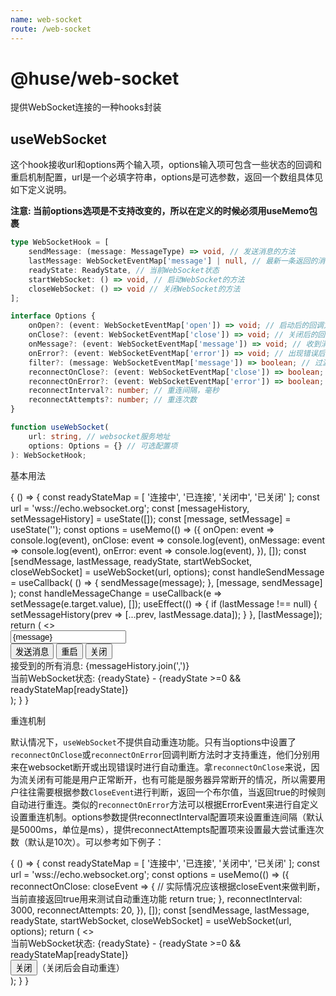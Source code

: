 ```yaml
---
name: web-socket
route: /web-socket
---
```



# @huse/web-socket

提供WebSocket连接的一种hooks封装

## useWebSocket

这个hook接收url和options两个输入项，options输入项可包含一些状态的回调和重启机制配置，url是一个必填字符串，options是可选参数，返回一个数组具体见如下定义说明。

**注意: 当前options选项是不支持改变的，所以在定义的时候必须用useMemo包裹**

```typescript
type WebSocketHook = [
    sendMessage: (message: MessageType) => void, // 发送消息的方法
    lastMessage: WebSocketEventMap['message'] | null, // 最新一条返回的消息
    readyState: ReadyState, // 当前WebSocket状态
    startWebSocket: () => void, // 启动WebSocket的方法
    closeWebSocket: () => void // 关闭WebSocket的方法
];

interface Options {
    onOpen?: (event: WebSocketEventMap['open']) => void; // 启动后的回调方法
    onClose?: (event: WebSocketEventMap['close']) => void; // 关闭后的回调方法
    onMessage?: (event: WebSocketEventMap['message']) => void; // 收到消息后的回调方法
    onError?: (event: WebSocketEventMap['error']) => void; // 出现错误后的回调方法
    filter?: (message: WebSocketEventMap['message']) => boolean; // 过滤消息的方法
    reconnectOnClose?: (event: WebSocketEventMap['close']) => boolean; // 是否在关闭之后自动重连的判断方法
    reconnectOnError?: (event: WebSocketEventMap['error']) => boolean; // 是否在出现错误之后自动重连的判断方法
    reconnectInterval?: number; // 重连间隔，毫秒
    reconnectAttempts?: number; // 重连次数
}

function useWebSocket(
    url: string, // websocket服务地址
    options: Options = {} // 可选配置项
): WebSocketHook;
```

基本用法

<Playground>
    {
        () => {
            const readyStateMap = [
                '连接中',
                '已连接',
                '关闭中',
                '已关闭'
            ];
            const url = 'wss://echo.websocket.org';
            const [messageHistory, setMessageHistory] = useState([]);
            const [message, setMessage] = useState('');
            const options = useMemo(() => ({
                onOpen: event => console.log(event),
                onClose: event => console.log(event),
                onMessage: event => console.log(event),
                onError: event => console.log(event),
            }), []);
            const [sendMessage, lastMessage, readyState, startWebSocket, closeWebSocket] = useWebSocket(url, options);
            const handleSendMessage = useCallback(
                () => {
                    sendMessage(message);
                },
                [message, sendMessage]
            );
            const handleMessageChange = useCallback(e => setMessage(e.target.value), []);
            useEffect(() => {
                if (lastMessage !== null) {
                    setMessageHistory(prev => [...prev, lastMessage.data]);
                }
            }, [lastMessage]);
            return (
                <>
                    <div>
                        <Input style={{width: 400}} value={message} onChange={handleMessageChange} />
                    </div>
                    <div>
                        <Button onClick={handleSendMessage} style={{marginRight: 10}}>发送消息</Button>
                        <Button onClick={startWebSocket} style={{marginRight: 10}}>重启</Button>
                        <Button onClick={closeWebSocket}>关闭</Button>
                    </div>
                    <div>
                        接受到的所有消息: {messageHistory.join(',')}
                    </div>
                    <div>
                        当前WebSocket状态: {readyState} - {readyState >=0 && readyStateMap[readyState]}
                    </div>
                </>
            );
        }
    }
</Playground>

重连机制

默认情况下，`useWebSocket`不提供自动重连功能。只有当options中设置了`reconnectOnClose`或`reconnectOnError`回调判断方法时才支持重连，他们分别用来在websocket断开或出现错误时进行自动重连。拿`reconnectOnClose`来说，因为流关闭有可能是用户正常断开，也有可能是服务器异常断开的情况，所以需要用户往往需要根据参数`CloseEvent`进行判断，返回一个布尔值，当返回true的时候则自动进行重连。类似的`reconnectOnError`方法可以根据ErrorEvent来进行自定义设置重连机制。options参数提供reconnectInterval配置项来设置重连间隔（默认是5000ms，单位是ms），提供reconnectAttempts配置项来设置最大尝试重连次数（默认是10次）。可以参考如下例子：

<Playground>
    {
        () => {
            const readyStateMap = [
                '连接中',
                '已连接',
                '关闭中',
                '已关闭'
            ];
            const url = 'wss://echo.websocket.org';
            const options = useMemo(() => ({
                reconnectOnClose: closeEvent => {
                    // 实际情况应该根据closeEvent来做判断，当前直接返回true用来测试自动重连功能
                    return true;
                },
                reconnectInterval: 3000,
                reconnectAttempts: 20,
            }), []);
            const [sendMessage, lastMessage, readyState, startWebSocket, closeWebSocket] = useWebSocket(url, options);
            return (
                <>
                    <div>
                        当前WebSocket状态: {readyState} - {readyState >=0 && readyStateMap[readyState]}
                    </div>
                    <div>
                        <Button onClick={closeWebSocket}>关闭</Button>（关闭后会自动重连）
                    </div>
                </>
            );
        }
    }
</Playground>
